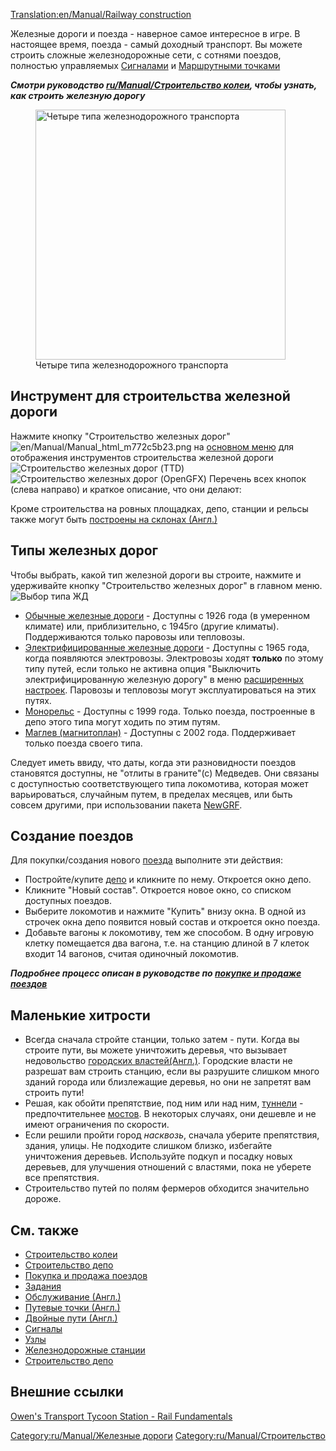 [[Translation:en/Manual/Railway construction]]
{{ru/Manual/Оглавление}}

Железные дороги и поезда - наверное самое интересное в игре.  В настоящее время, поезда - самый доходный транспорт. Вы можете строить сложные железнодорожные сети, с сотнями поездов, полностью управляемых [[ru/Manual/Сигналы|Сигналами]] и [[en/Manual/Waypoints|Маршрутными точками]]  

'''''Смотри руководство [[ru/Manual/Строительство колеи]], чтобы узнать, как строить железную дорогу '''''


[[File:en/Manual/4 Types of railway.png|thumb|none|400px|Четыре типа железнодорожного транспорта]]

==Инструмент для строительства железной дороги==
Нажмите кнопку "Строительство железных дорог" [[File:en/Manual/Manual html m772c5b23.png]] на [[ru/Manual/Интерфейс игры#the-menu-bar|основном меню]] для отображения инструментов строительства железной дороги
[[File:en/Manual/Railroad ConstructionTTD.png|none|frame|Строительство железных дорог (TTD)]]
[[File:en/Manual/Railroad ConstructionOGFX.png|none|frame|Строительство железных дорог (OpenGFX)]]
Перечень всех кнопок (слева направо) и краткое описание, что они делают:
{{ru/Manual/Меню строительства жд}}

Кроме строительства на ровных площадках, депо, станции и рельсы также могут быть [[en/Archive/Manual/Settings/Build on slopes|построены на склонах (Англ.)]]

==Типы железных дорог==
Чтобы выбрать, какой тип железной дороги вы строите, нажмите и удерживайте кнопку "Строительство железных дорог" в главном меню.
[[File:ru/Rwselection.jpeg|none|frame|Выбор типа ЖД]]
* [[ru/Manual/Base Set/Железные дороги|Обычные железные дороги]] - Доступны с 1926 года (в умеренном климате) или, приблизительно, с 1945го (другие климаты). Поддерживаются только паровозы или тепловозы.
* [[ru/Manual/Base Set/Электрифицированные железные дороги|Электрифицированные железные дороги]] - Доступны с 1965 года, когда появляются электровозы. Электровозы ходят '''только''' по этому типу путей, если только не активна опция "Выключить электрифицированную железную дорогу" в меню [[ru/Archive/Manual/Settings/Расширенные настройки|расширенных настроек]]. Паровозы и тепловозы могут эксплуатироваться на этих путях. 
* [[ru/Manual/Base Set/Монорельс|Монорельс]] - Доступны с 1999 года. Только поезда, построенные в депо этого типа могут ходить по этим путям.
* [[ru/Manual/Base Set/Магнитоплан|Маглев (магнитоплан)]] - Доступны с 2002 года. Поддерживает только поезда своего типа. 

Следует иметь ввиду, что даты, когда эти разновидности поездов становятся доступны, не "отлиты в граните"(с) Медведев. Они связаны с доступностью соответствующего типа локомотива, которая может варьироваться, случайным путем, в пределах месяцев, или быть совсем другими, при использовании пакета [[ru/Manual/NewGRF|NewGRF]].

==Создание поездов==
Для покупки/создания нового [[ru/Manual/Поезда|поезда]] выполните эти действия:
*Постройте/купите [[ru/Manual/Депо|депо]] и кликните по нему. Откроется окно депо.
*Кликните "Новый состав". Откроется новое окно, со списком доступных поездов.
*Выберите локомотив и нажмите "Купить" внизу окна. В одной из строчек окна депо появится новый состав и откроется окно поезда.
*Добавьте вагоны к локомотиву, тем же способом. В одну игровую клетку помещается два вагона, т.е. на станцию длиной в 7 клеток входит 14 вагонов, считая одиночный локомотив.


''''' Подробнее процесс описан в руководстве по [[ru/Manual/Покупка и продажа поездов|покупке и продаже поездов]] '''''

==Маленькие хитрости==
* Всегда сначала стройте станции, только затем - пути. Когда вы строите пути, вы можете уничтожить деревья, что вызывает недовольство [[en/Manual/Local authority|городских властей(Англ.)]]. Городские власти не разрешат вам строить станцию, если вы разрушите слишком много зданий города или близлежащие деревья, но они не запретят вам строить пути!
* Решая, как обойти препятствие, под ним или над ним, [[ru/Manual/Туннели|туннели]] - предпочтительнее [[ru/Manual/Мосты|мостов]]. В некоторых случаях, они дешевле и не имеют ограничения по скорости.
* Если решили пройти город ''насквозь'', сначала уберите препятствия, здания, улицы. Не подходите слишком близко, избегайте уничтожения деревьев. Используйте подкуп и посадку новых деревьев, для улучшения отношений с властями, пока не уберете все препятствия.
* Строительство путей по полям фермеров обходится значительно дороже.

==См. также==
*[[ru/Manual/Строительство колеи|Строительство колеи]]
*[[ru/Manual/Строительство депо|Строительство депо]]
*[[ru/Manual/Покупка и продажа поездов|Покупка и продажа поездов]]
*[[ru/Manual/Задания|Задания]]
*[[en/Manual/Servicing|Обслуживание (Англ.)]]
*[[en/Manual/Waypoints|Путевые точки (Англ.)]]
*[[en/Community/Double-Tracks|Двойные пути (Англ.)]]
*[[ru/Manual/Сигналы|Сигналы]]
*[[ru/Community/Junctionary/Main Page|Узлы]]
*[[ru/Manual/Железнодорожные станции|Железнодорожные станции]]
*[[ru/Manual/Строительство депо|Строительство депо]]


[[Category:ru/Manual/Железные дороги]]

==Внешние ссылки==
[http://www.transporttycoon.net/rail Owen's Transport Tycoon Station - Rail Fundamentals]

[[Category:ru/Manual/Строительство]]